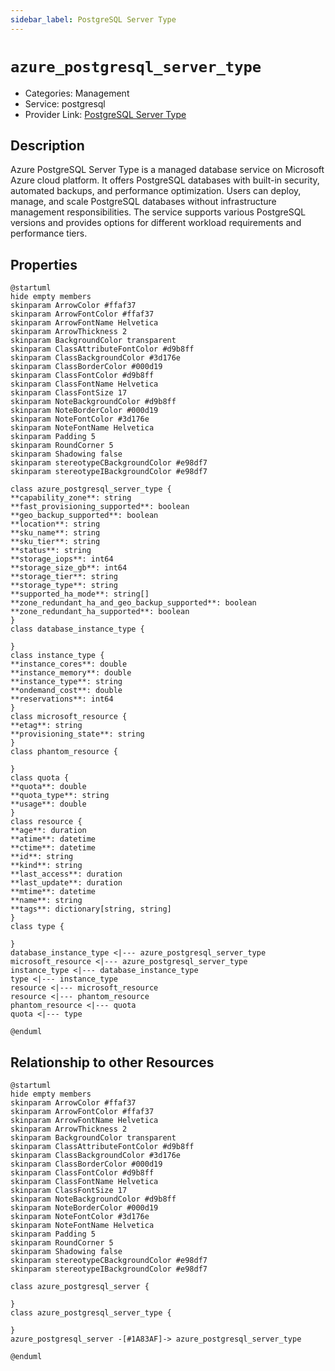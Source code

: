 ```yaml
---
sidebar_label: PostgreSQL Server Type
---
```


# `azure_postgresql_server_type`

- Categories: Management
- Service: postgresql
- Provider Link: [PostgreSQL Server Type](https://learn.microsoft.com/en-us/azure/postgresql/)

## Description

Azure PostgreSQL Server Type is a managed database service on Microsoft Azure cloud platform. It offers PostgreSQL databases with built-in security, automated backups, and performance optimization. Users can deploy, manage, and scale PostgreSQL databases without infrastructure management responsibilities. The service supports various PostgreSQL versions and provides options for different workload requirements and performance tiers.

## Properties

<ZoomPanPinch>

```kroki imgType="plantuml" imgAlt="Diagram of PostgreSQL Server Type data model"
@startuml
hide empty members
skinparam ArrowColor #ffaf37
skinparam ArrowFontColor #ffaf37
skinparam ArrowFontName Helvetica
skinparam ArrowThickness 2
skinparam BackgroundColor transparent
skinparam ClassAttributeFontColor #d9b8ff
skinparam ClassBackgroundColor #3d176e
skinparam ClassBorderColor #000d19
skinparam ClassFontColor #d9b8ff
skinparam ClassFontName Helvetica
skinparam ClassFontSize 17
skinparam NoteBackgroundColor #d9b8ff
skinparam NoteBorderColor #000d19
skinparam NoteFontColor #3d176e
skinparam NoteFontName Helvetica
skinparam Padding 5
skinparam RoundCorner 5
skinparam Shadowing false
skinparam stereotypeCBackgroundColor #e98df7
skinparam stereotypeIBackgroundColor #e98df7

class azure_postgresql_server_type {
**capability_zone**: string
**fast_provisioning_supported**: boolean
**geo_backup_supported**: boolean
**location**: string
**sku_name**: string
**sku_tier**: string
**status**: string
**storage_iops**: int64
**storage_size_gb**: int64
**storage_tier**: string
**storage_type**: string
**supported_ha_mode**: string[]
**zone_redundant_ha_and_geo_backup_supported**: boolean
**zone_redundant_ha_supported**: boolean
}
class database_instance_type {

}
class instance_type {
**instance_cores**: double
**instance_memory**: double
**instance_type**: string
**ondemand_cost**: double
**reservations**: int64
}
class microsoft_resource {
**etag**: string
**provisioning_state**: string
}
class phantom_resource {

}
class quota {
**quota**: double
**quota_type**: string
**usage**: double
}
class resource {
**age**: duration
**atime**: datetime
**ctime**: datetime
**id**: string
**kind**: string
**last_access**: duration
**last_update**: duration
**mtime**: datetime
**name**: string
**tags**: dictionary[string, string]
}
class type {

}
database_instance_type <|--- azure_postgresql_server_type
microsoft_resource <|--- azure_postgresql_server_type
instance_type <|--- database_instance_type
type <|--- instance_type
resource <|--- microsoft_resource
resource <|--- phantom_resource
phantom_resource <|--- quota
quota <|--- type

@enduml
```

</ZoomPanPinch>

## Relationship to other Resources

<ZoomPanPinch>

```kroki imgType="plantuml" imgAlt="Diagram of PostgreSQL Server Type resource relationships"
@startuml
hide empty members
skinparam ArrowColor #ffaf37
skinparam ArrowFontColor #ffaf37
skinparam ArrowFontName Helvetica
skinparam ArrowThickness 2
skinparam BackgroundColor transparent
skinparam ClassAttributeFontColor #d9b8ff
skinparam ClassBackgroundColor #3d176e
skinparam ClassBorderColor #000d19
skinparam ClassFontColor #d9b8ff
skinparam ClassFontName Helvetica
skinparam ClassFontSize 17
skinparam NoteBackgroundColor #d9b8ff
skinparam NoteBorderColor #000d19
skinparam NoteFontColor #3d176e
skinparam NoteFontName Helvetica
skinparam Padding 5
skinparam RoundCorner 5
skinparam Shadowing false
skinparam stereotypeCBackgroundColor #e98df7
skinparam stereotypeIBackgroundColor #e98df7

class azure_postgresql_server {

}
class azure_postgresql_server_type {

}
azure_postgresql_server -[#1A83AF]-> azure_postgresql_server_type

@enduml
```

</ZoomPanPinch>
